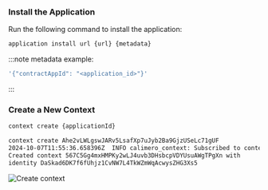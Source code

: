 ### Install the Application

Run the following command to install the application:

```bash title="Node Terminal"
application install url {url} {metadata}
```

:::note metadata example:

```bash
'{"contractAppId": "<application_id>"}'
```

:::

### Create a New Context

```bash title="Node Terminal"
context create {applicationId}
```

```bash title="Output"
context create Ahe2vLWLgswJARv5LsafXp7uJyb2Ba9GjzUSeLc71gUF
2024-10-07T11:55:36.658396Z  INFO calimero_context: Subscribed to context context_id=567C5Gg4mxHMPKy2wLJ4uvb3DHsbcpVDYUsuAWgTPgXn
Created context 567C5Gg4mxHMPKy2wLJ4uvb3DHsbcpVDYUsuAWgTPgXn with
identity DaSkad6DK7f6fUhjz1CvNW7L4TkWZmWqAcwysZHG3Xs5
```

![Create context](/cli/2-create-context.png)
